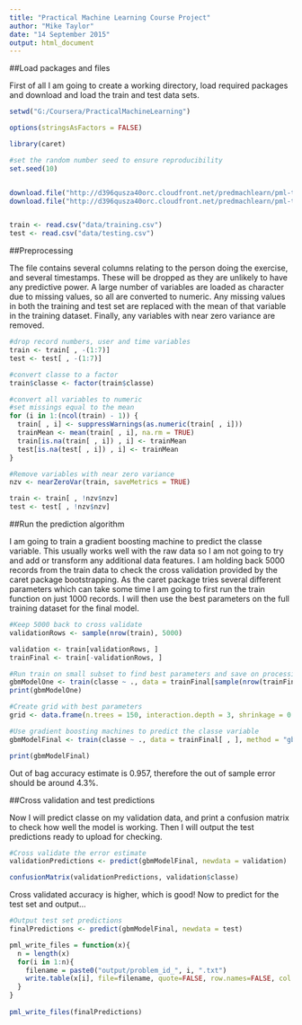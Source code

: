 ```yaml
---
title: "Practical Machine Learning Course Project"
author: "Mike Taylor"
date: "14 September 2015"
output: html_document
---
```



##Load packages and files

First of all I am going to create a working directory, load required packages and download and load the train and test data sets.

```r

setwd("G:/Coursera/PracticalMachineLearning")

options(stringsAsFactors = FALSE)

library(caret)

#set the random number seed to ensure reproducibility
set.seed(10)


download.file("http://d396qusza40orc.cloudfront.net/predmachlearn/pml-training.csv", destfile = "data/training.csv")
download.file("http://d396qusza40orc.cloudfront.net/predmachlearn/pml-testing.csv", destfile = "data/testing.csv")


train <- read.csv("data/training.csv")
test <- read.csv("data/testing.csv")

```


##Preprocessing

The file contains several columns relating to the person doing the exercise, and several timestamps. These will be dropped as they are unlikely to have any predictive power. A large number of variables are loaded as character due to missing values, so all are converted to numeric. Any missing values in both the training and test set are replaced with the mean of that variable in the training dataset. Finally, any variables with near zero variance are removed.

```r

#drop record numbers, user and time variables
train <- train[ , -(1:7)]
test <- test[ , -(1:7)]

#convert classe to a factor
train$classe <- factor(train$classe)

#convert all variables to numeric
#set missings equal to the mean
for (i in 1:(ncol(train) - 1)) {
  train[ , i] <- suppressWarnings(as.numeric(train[ , i]))
  trainMean <- mean(train[ , i], na.rm = TRUE)
  train[is.na(train[ , i]) , i] <- trainMean
  test[is.na(test[ , i]) , i] <- trainMean
}

#Remove variables with near zero variance
nzv <- nearZeroVar(train, saveMetrics = TRUE)

train <- train[ , !nzv$nzv]
test <- test[ , !nzv$nzv]

```


##Run the prediction algorithm

I am going to train a gradient boosting machine to predict the classe variable. This usually works well with the raw data so I am not going to try and add or transform any additional data features. I am holding back 5000 records from the train data to check the cross validation provided by the caret package bootstrapping. As the caret package tries several different parameters which can take some time I am going to first run the train function on just 1000 records. I will then use the best parameters on the full training dataset for the final model.

```r

#Keep 5000 back to cross validate
validationRows <- sample(nrow(train), 5000)

validation <- train[validationRows, ]
trainFinal <- train[-validationRows, ]

#Run train on small subset to find best parameters and save on processing time
gbmModelOne <- train(classe ~ ., data = trainFinal[sample(nrow(trainFinal), 1000) , ], method = "gbm", verbose = FALSE)
print(gbmModelOne)

#Create grid with best parameters
grid <- data.frame(n.trees = 150, interaction.depth = 3, shrinkage = 0.1, n.minobsinnode = 10)

#Use gradient boosting machines to predict the classe variable
gbmModelFinal <- train(classe ~ ., data = trainFinal[ , ], method = "gbm", tuneGrid = grid, verbose = FALSE)

print(gbmModelFinal)

```
Out of bag accuracy estimate is 0.957, therefore the out of sample error should be around 4.3%.

##Cross validation and test predictions

Now I will predict classe on my validation data, and print a confusion matrix to check how well the model is working. Then I will output the test predictions ready to upload for checking.

```r

#Cross validate the error estimate
validationPredictions <- predict(gbmModelFinal, newdata = validation)

confusionMatrix(validationPredictions, validation$classe)

```

Cross validated accuracy is higher, which is good! Now to predict for the test set and output...

```r
#Output test set predictions
finalPredictions <- predict(gbmModelFinal, newdata = test)

pml_write_files = function(x){
  n = length(x)
  for(i in 1:n){
    filename = paste0("output/problem_id_", i, ".txt")
    write.table(x[i], file=filename, quote=FALSE, row.names=FALSE, col.names=FALSE)
  }
}
  
pml_write_files(finalPredictions)

```

